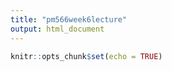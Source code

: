 ```yaml
---
title: "pm566week6lecture"
output: html_document
---
```


```r
knitr::opts_chunk$set(echo = TRUE)
```
 
```r

```
 
 
